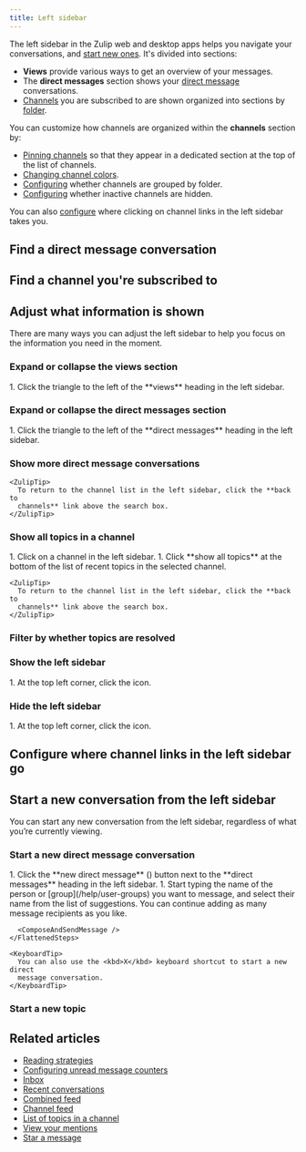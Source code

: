```yaml
---
title: Left sidebar
---
```






The left sidebar in the Zulip web and desktop apps helps you navigate your
conversations, and [start new
ones](#start-a-new-conversation-from-the-left-sidebar). It's divided into
sections:

* **Views** provide various ways to get an overview of your messages.
* The **direct messages** section shows your [direct
  message](/help/direct-messages) conversations.
* [Channels](/help/introduction-to-channels) you are subscribed to are shown
  organized into sections by [folder](/help/channel-folders).

You can customize how channels are organized within the **channels**
section by:

* [Pinning channels](/help/pin-a-channel) so that they appear in a dedicated
  section at the top of the list of channels.
* [Changing channel colors](/help/change-the-color-of-a-channel).
* [Configuring](/help/channel-folders#configure-whether-channels-are-grouped-by-folder-in-the-left-sidebar)
  whether channels are grouped by folder.
* [Configuring](/help/manage-inactive-channels) whether inactive channels are
  hidden.

You can also [configure](#configure-where-channel-links-in-the-left-sidebar-go)
where clicking on channel links in the left sidebar takes you.

## Find a direct message conversation

<SearchNoteForDmConversations />

<Tabs>
  <TabItem label="Desktop/Web">
    <FindDmConversationLeftSidebar />
  </TabItem>
</Tabs>

## Find a channel you're subscribed to

<FilterChannels />

## Adjust what information is shown

There are many ways you can adjust the left sidebar to help you focus on the
information you need in the moment.

### Expand or collapse the views section

<Tabs>
  <TabItem label="Desktop/Web">
    <Steps>
      1. Click the triangle to the left of the **views** heading in the left sidebar.
    </Steps>
  </TabItem>
</Tabs>

### Expand or collapse the direct messages section

<Tabs>
  <TabItem label="Desktop/Web">
    <Steps>
      1. Click the triangle to the left of the **direct messages** heading in the left
         sidebar.
    </Steps>
  </TabItem>
</Tabs>

### Show more direct message conversations

<Tabs>
  <TabItem label="Desktop/Web">
    <FlattenedSteps>
      <ViewDmsLeftSidebar />
    </FlattenedSteps>

    <ZulipTip>
      To return to the channel list in the left sidebar, click the **back to
      channels** link above the search box.
    </ZulipTip>
  </TabItem>
</Tabs>

### Show all topics in a channel

<Tabs>
  <TabItem label="Desktop/Web">
    <Steps>
      1. Click on a channel in the left sidebar.
      1. Click **show all topics** at the bottom of the list of recent topics in the
         selected channel.
    </Steps>

    <ZulipTip>
      To return to the channel list in the left sidebar, click the **back to
      channels** link above the search box.
    </ZulipTip>
  </TabItem>
</Tabs>

### Filter by whether topics are resolved

<FilterResolvedLeftSidebar />

### Show the left sidebar

<Tabs>
  <TabItem label="Desktop/Web">
    <Steps>
      1. At the top left corner, click the <PanelLeftIcon /> icon.
    </Steps>
  </TabItem>
</Tabs>

### Hide the left sidebar

<Tabs>
  <TabItem label="Desktop/Web">
    <Steps>
      1. At the top left corner, click the <PanelLeftDashedIcon /> icon.
    </Steps>
  </TabItem>
</Tabs>

## Configure where channel links in the left sidebar go

<ConfigureChannelLinks />

## Start a new conversation from the left sidebar

You can start any new conversation from the left sidebar, regardless of what
you’re currently viewing.

### Start a new direct message conversation

<Tabs>
  <TabItem label="Desktop/Web">
    <FlattenedSteps>
      1. Click the **new direct message** (<SquarePlusIcon />)
         button next to the **direct messages** heading in the left sidebar.
      1. Start typing the name of the person or [group](/help/user-groups) you want to
         message, and select their name from the list of suggestions. You can continue
         adding as many message recipients as you like.

      <ComposeAndSendMessage />
    </FlattenedSteps>

    <KeyboardTip>
      You can also use the <kbd>X</kbd> keyboard shortcut to start a new direct
      message conversation.
    </KeyboardTip>
  </TabItem>
</Tabs>

### Start a new topic

<Tabs>
  <TabItem label="Via left sidebar">
    <FlattenedSteps>
      <StartTopicViaLeftSidebar />
    </FlattenedSteps>
  </TabItem>
</Tabs>

## Related articles

* [Reading strategies](/help/reading-strategies)
* [Configuring unread message counters](/help/configure-unread-message-counters)
* [Inbox](/help/inbox)
* [Recent conversations](/help/recent-conversations)
* [Combined feed](/help/combined-feed)
* [Channel feed](/help/channel-feed)
* [List of topics in a channel](/help/list-of-topics)
* [View your mentions](/help/view-your-mentions)
* [Star a message](/help/star-a-message)
